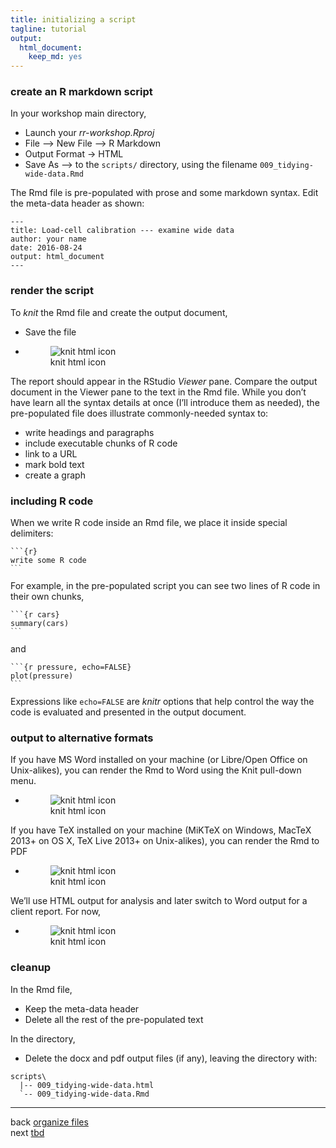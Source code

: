 ```yaml
---
title: initializing a script
tagline: tutorial
output:
  html_document:
    keep_md: yes
---
```



### create an R markdown script 

In your workshop main directory, 

- Launch your *rr-workshop.Rproj* 
- File --> New File --> R Markdown 
- Output Format -> HTML 
- Save As --> to the `scripts/` directory, using the filename  `009_tidying-wide-data.Rmd` 

The Rmd file is pre-populated with prose and some markdown syntax. Edit the meta-data header as shown:

```
---
title: Load-cell calibration --- examine wide data
author: your name
date: 2016-08-24
output: html_document
---
```



### render the script 

To *knit* the Rmd file and create the output document, 

- Save the file 
- ![knit html icon](../resources/images/knit-html-icon.png) 

The report should appear in the RStudio *Viewer* pane. Compare the output document in the Viewer pane to  the text in the Rmd file. While you don't have learn all the syntax details at once (I'll introduce them as needed), the pre-populated file does illustrate commonly-needed syntax to:  

- write headings and paragraphs 
- include executable chunks of R code 
- link to a URL 
- mark bold text  
- create a graph 



### including R code 

When we write R code inside an Rmd file, we place it inside special delimiters: 

<pre class="r"><code>```{r}
write some R code
<code>```</code>
</code></pre>

For example, in the pre-populated script you can see two lines of R code in their own chunks, 

<pre class="r"><code>```{r cars}
summary(cars)
<code>```</code>
</code></pre>

and 

<pre class="r"><code>```{r pressure, echo=FALSE}
plot(pressure)
<code>```</code>
</code></pre>

Expressions like `echo=FALSE` are *knitr* options that help control the way the code is evaluated and presented in the output document. 




### output to alternative formats 

If you have MS Word installed on your machine (or Libre/Open Office on Unix-alikes), you can render the Rmd to Word using the Knit pull-down menu.

- ![knit html icon](../resources/images/knit-word-icon.png) 

If you have TeX installed on your machine (MiKTeX on Windows, MacTeX 2013+ on OS X, TeX Live 2013+ on Unix-alikes), you can render the Rmd to PDF 

- ![knit html icon](../resources/images/knit-pdf-icon.png) 

We'll use HTML output for analysis and later switch to Word output for a client report. For now, 

- ![knit html icon](../resources/images/knit-html-icon.png) 




### cleanup  

In the Rmd file, 

- Keep the meta-data header 
- Delete all the rest of the pre-populated text

In the directory, 

- Delete the docx and pdf output files (if any), leaving the directory with: 

```
scripts\
  |-- 009_tidying-wide-data.html 
  `-- 009_tidying-wide-data.Rmd 
```






















<!--
*Save and Knit* anytime you want to see how your changes appear in the output. Remember, this is not a WYSIWYG environment---until you knit it, you won't see it. We could call it WYKIWYS (What You *Knit* Is What You *See*). 









We can dispense with the default prose. In the Rmd file, 

- Delete everything below the YAML header 
- Save and Knit 

-->




--- 
back [organize files](004_organize-files.html)<br> 
next [tbd](tbd.html)




